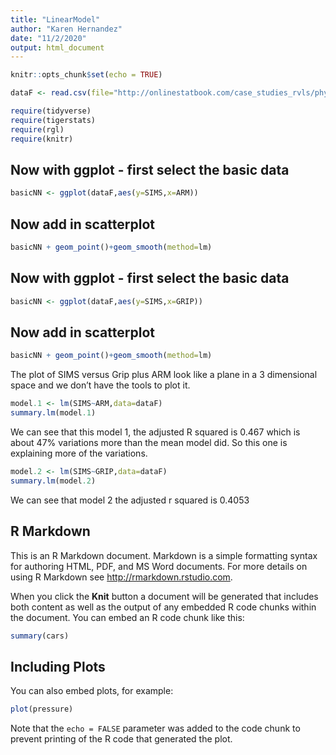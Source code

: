 ```yaml
---
title: "LinearModel"
author: "Karen Hernandez"
date: "11/2/2020"
output: html_document
---
```


```r
knitr::opts_chunk$set(echo = TRUE)
```

```r
dataF <- read.csv(file="http://onlinestatbook.com/case_studies_rvls/physical_strength/data.txt",sep="",header=TRUE) 
```

```r
require(tidyverse)
require(tigerstats)
require(rgl)
require(knitr)
```


## Now with ggplot - first select the basic data

```r
basicNN <- ggplot(dataF,aes(y=SIMS,x=ARM))
```
## Now add in scatterplot

```r
basicNN + geom_point()+geom_smooth(method=lm)
```

## Now with ggplot - first select the basic data

```r
basicNN <- ggplot(dataF,aes(y=SIMS,x=GRIP))
```
## Now add in scatterplot

```r
basicNN + geom_point()+geom_smooth(method=lm)
```

The plot of SIMS versus Grip plus ARM look like a plane in a 3 dimensional space and we don't have the tools to plot it. 

```r
model.1 <- lm(SIMS~ARM,data=dataF)
summary.lm(model.1)
```

We can see that this model 1, the adjusted R squared is 0.467 which is about 47% variations more than the mean model did. So this one is explaining more of the variations. 


```r
model.2 <- lm(SIMS~GRIP,data=dataF)
summary.lm(model.2)
``` 

We can see that model 2 the adjusted r squared is 0.4053

## R Markdown


This is an R Markdown document. Markdown is a simple formatting syntax for authoring HTML, PDF, and MS Word documents. For more details on using R Markdown see <http://rmarkdown.rstudio.com>.

When you click the **Knit** button a document will be generated that includes both content as well as the output of any embedded R code chunks within the document. You can embed an R code chunk like this:

```r
summary(cars)
```

## Including Plots

You can also embed plots, for example:

```r
plot(pressure)
```

Note that the `echo = FALSE` parameter was added to the code chunk to prevent printing of the R code that generated the plot.
